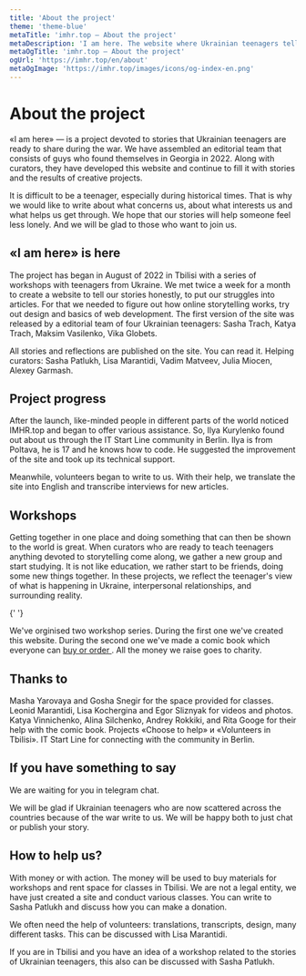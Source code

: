 ```yaml
---
title: 'About the project'
theme: 'theme-blue'
metaTitle: 'imhr.top — About the project'
metaDescription: 'I am here. The website where Ukrainian teenagers tells their stories.'
metaOgTitle: 'imhr.top — About the project'
ogUrl: 'https://imhr.top/en/about'
metaOgImage: 'https://imhr.top/images/icons/og-index-en.png'
---
```


# About the project

«I am here» — is a project devoted to stories that Ukrainian teenagers are ready to share during the war. We have assembled an editorial team that consists of guys who found themselves in Georgia in 2022. Along with curators, they have developed this website and continue to fill it with stories and the results of creative projects.

It is difficult to be a teenager, especially during historical times. That is why we would like to write about what concerns us, about what interests us and what helps us get through. We hope that our stories will help someone feel less lonely. And we will be glad to those who want to join us.

## «I am here» is here

The project has began in August of 2022 in Tbilisi with a series of workshops with teenagers from Ukraine. We met twice a week for a month to create a website to tell our stories honestly, to put our struggles into articles. For that we needed to figure out how online storytelling works, try out design and basics of web development. The first version of the site was released by a editorial team of four Ukrainian teenagers: Sasha Trach, Katya Trach, Maksim Vasilenko, Vika Globets.

All stories and reflections are published on the site. You can read it. Helping curators: Sasha Patlukh, Lisa Marantidi, Vadim Matveev, Julia Miocen, Alexey Garmash.

<ImageGrid>
  <GridPhoto
    src="/images/name/sasha.jpg"
    alt="Sasha during joint walk in Botanic garden"
  />
  <GridPhoto src="/images/name/vika.jpg" alt="Vika posing" />
  <GridPhoto src="/images/name/maks-vika.jpg" alt="Maks and Vika" />
  <GridPhoto src="/images/name/maks.jpg" alt="Maks" />
  <GridPhoto src="/images/name/pes.jpg" alt="The Dog on Georgia" />
  <GridPhoto src="/images/name/kate.jpg" alt="Kate looks nomewhere" />
</ImageGrid>

## Project progress

After the launch, like-minded people in different parts of the world noticed IMHR.top and began to offer various assistance. So, Ilya Kurylenko found out about us through the <BlankLink path="https://t.me/itstartline">IT Start Line</BlankLink> community in Berlin. Ilya is from Poltava, he is 17 and he knows how to code. He suggested the improvement of the site and took up its technical support.

Meanwhile, volunteers began to write to us. With their help, we translate the site into English and transcribe interviews for new articles.

## Workshops

Getting together in one place and doing something that can then be shown to the world is great. When curators who are ready to teach teenagers anything devoted to storytelling come along, we gather a new group and start studying. It is not like education, we rather start to be friends, doing some new things together. In these projects, we reflect the teenager's view of what is happening in Ukraine, interpersonal relationships, and surrounding reality.

{' '}

<PhotoFullPage src="/images/name/work-process.jpg" text="" />
We've orginised two workshop series. During the first one we've created this website.
During the second one we've made a comic book which everyone can <a href="/en/comic-book">
  buy or order
</a>
. All the money we raise goes to charity.

## Thanks to

Masha Yarovaya and Gosha Snegir for the space provided for classes. Leonid Marantidi, Lisa Kochergina and Egor Sliznyak for videos and photos. Katya Vinnichenko, Alina Silchenko, Andrey Rokkiki, and Rita Googe for their help with the comic book. Projects <BlankLink path="https://choosetohelp.ge/">«Choose to help»</BlankLink> и <BlankLink path="https://t.me/volunteerstbilisi">«Volunteers in Tbilisi»</BlankLink>. <BlankLink path="https://t.me/itstartline">IT Start Line</BlankLink> for connecting with the community in Berlin.

## If you have something to say

We are waiting for you in <BlankLink path="https://t.me/+tiiH3XpLUB03YWFi">telegram chat</BlankLink>.

We will be glad if Ukrainian teenagers who are now scattered across the countries because of the war write to us. We will be happy both to just chat or publish your story.

## How to help us?

With money or with action. The money will be used to buy materials for workshops and rent space for classes in Tbilisi. We are not a legal entity, we have just created a site and conduct various classes. You can write to <BlankLink path="https://t.me/pa7lux"> Sasha Patlukh</BlankLink> and discuss how you can make a donation.

We often need the help of volunteers: translations, transcripts, design, many different tasks. This can be discussed with <BlankLink path="https://t.me/lisa_marantidi">Lisa Marantidi</BlankLink>.

If you are in Tbilisi and you have an idea of a workshop related to the stories of Ukrainian teenagers, this also can be discussed with <BlankLink path="https://t.me/pa7lux">Sasha Patlukh</BlankLink>.
